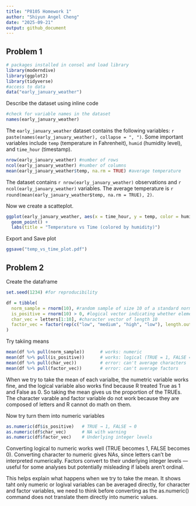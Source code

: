 ```yaml
---
title: "P8105 Homework 1"
author: "Shiyun Angel Cheng"
date: "2025-09-21"
output: github_document
---
```

## Problem 1 
```r
# packages installed in consel and load library
library(moderndive)
library(ggplot2)
library(tidyverse)
#access to data
data("early_january_weather")
```
Describe the dataset using inline code
```r
#check for variable names in the dataset 
names(early_january_weather)
```
The `early_january_weather` dataset contains the following variables: `r paste(names(early_january_weather), collapse = ", ")`. Some important variables include `temp` (temperature in Fahrenheit), `humid` (humidity level), and `time_hour` (timestamp).

```r
nrow(early_january_weather) #number of rows
ncol(early_january_weather) #number of columns 
mean(early_january_weather$temp, na.rm = TRUE) #average temperature
```
The dataset contains `r nrow(early_january_weather)` observations and `r ncol(early_january_weather)` variables. The average temperature is `r round(mean(early_january_weather$temp, na.rm = TRUE), 2)`.

Now we create a scatteplot.
```r
ggplot(early_january_weather, aes(x = time_hour, y = temp, color = humid)) +
  geom_point() +
  labs(title = "Temperature vs Time (colored by humidity)")
```
Export and Save plot 
```r
ggsave("temp_vs_time_plot.pdf")
```
## Problem 2 
Create the dataframe 
```r
set.seed(1234) #for reproducibility

df = tibble(
  norm_sample = rnorm(10), #random sample of size 10 of a standard normal distribution 
  is_positive = rnorm(10) > 0, #logical vector indicating whether elements of the sample are greater than 0
  char_vec = letters[1:10], #character vector of length 10 
  factor_vec = factor(rep(c("low", "medium", "high", "low"), length.out = 10)) #factor vector of length 10, with 3 different factor levels 
)
```
Try takiing means 
```r
mean(df %>% pull(norm_sample))      # works: numeric
mean(df %>% pull(is_positive))      # works: logical (TRUE = 1, FALSE = 0)
mean(df %>% pull(char_vec))         # error: can't average characters
mean(df %>% pull(factor_vec))       # error: can't average factors
```
When we try to take the mean of each varialbe, the numetric variable works fine, and the logical variable also works find because R treated True as 1 and False as 0. So taking the mean gives us the proportion of the TRUEs. 
The character varable and factor variable do not work because they are composed of letters and R cannot do math on them. 

Now try turn them into numeric variables 
```r
as.numeric(df$is_positive)   # TRUE → 1, FALSE → 0
as.numeric(df$char_vec)      # NA with warning
as.numeric(df$factor_vec)    # Underlying integer levels
```
Converting logical to numeric works well (TRUE becomes 1, FALSE becomes 0).
Converting character to numeric gives NAs, since letters can't be interpreted numerically.
Factors convert to their underlying integer levels — useful for some analyses but potentially misleading if labels aren't ordinal.

This helps explain what happens when we try to take the mean. It shows taht only numeric or logival variables can be averaged directly, for character and factor variables, we need to think before converting as the as.numeric() command does not translate them directly into numeric values.
